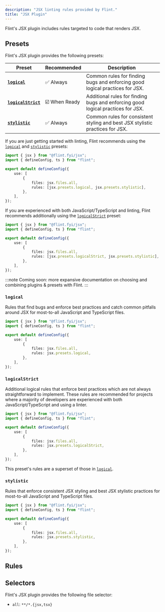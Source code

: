 ```yaml
---
description: "JSX linting rules provided by Flint."
title: "JSX Plugin"
---
```




Flint's JSX plugin includes rules targeted to code that renders JSX.

<PackageManagers type="install" pkg="@flint.fyi/plugin-jsx" />

## Presets

Flint's JSX plugin provides the following presets:

| Preset                                | Recommended   | Description                                                                     |
| ------------------------------------- | ------------- | ------------------------------------------------------------------------------- |
| **[`logical`](#logical)**             | ✅ Always     | Common rules for finding bugs and enforcing good logical practices for JSX.     |
| **[`logicalStrict`](#logicalstrict)** | ☑️ When Ready | Additional rules for finding bugs and enforcing good logical practices for JSX. |
| **[`stylistic`](#stylistic)**         | ✅ Always     | Common rules for consistent styling and best JSX stylistic practices for JSX.   |

If you are just getting started with linting, Flint recommends using the [`logical`](#logical) and [`stylistic`](#stylistic) presets:

```ts title="flint.config.ts"
import { jsx } from "@flint.fyi/jsx";
import { defineConfig, ts } from "flint";

export default defineConfig({
	use: [
		{
			files: jsx.files.all,
			rules: [jsx.presets.logical, jsx.presets.stylistic],
		},
	],
});
```

If you are experienced with both JavaScript/TypeScript and linting, Flint recommends additionally using the [`logicalStrict`](#logicalstrict) preset:

```ts title="flint.config.ts"
import { jsx } from "@flint.fyi/jsx";
import { defineConfig, ts } from "flint";

export default defineConfig({
	use: [
		{
			files: jsx.files.all,
			rules: [jsx.presets.logicalStrict, jsx.presets.stylistic],
		},
	],
});
```

:::note
Coming soon: more expansive documentation on choosing and combining plugins & presets with Flint.
:::

### `logical`

Rules that find bugs and enforce best practices and catch common pitfalls around JSX for most-to-all JavaScript and TypeScript files.

```ts title="flint.config.ts"
import { jsx } from "@flint.fyi/jsx";
import { defineConfig, ts } from "flint";

export default defineConfig({
	use: [
		{
			files: jsx.files.all,
			rules: jsx.presets.logical,
		},
	],
});
```

### `logicalStrict`

Additional logical rules that enforce best practices which are not always straightforward to implement.
These rules are recommended for projects where a majority of developers are experienced with both JavaScript/TypeScript and using a linter.

```ts title="flint.config.ts"
import { jsx } from "@flint.fyi/jsx";
import { defineConfig, ts } from "flint";

export default defineConfig({
	use: [
		{
			files: jsx.files.all,
			rules: jsx.presets.logicalStrict,
		},
	],
});
```

This preset's rules are a superset of those in [`logical`](#logical).

### `stylistic`

Rules that enforce consistent JSX styling and best JSX stylistic practices for most-to-all JavaScript and TypeScript files.

```ts title="flint.config.ts"
import { jsx } from "@flint.fyi/jsx";
import { defineConfig, ts } from "flint";

export default defineConfig({
	use: [
		{
			files: jsx.files.all,
			rules: jsx.presets.stylistic,
		},
	],
});
```

## Rules

<RulesTable implementing plugin="jsx" />

## Selectors

Flint's JSX plugin provides the following file selector:

- `all`: `**/*.{jsx,tsx}`

